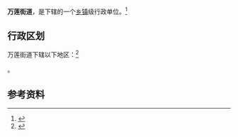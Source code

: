 {{中国乡级行政区|21/01/03/006/000}}

'''万莲街道'''，是{{PRC admin/fullname|21/01/03/006/000|3}}下辖的一个[[乡镇|乡镇]]级行政单位。<ref>{{PRC admin/ref sgc|{{PRC admin/parent|21/01/03/006/000}}}}</ref>

== 行政区划 ==

万莲街道下辖以下地区：<ref>{{PRC admin/ref sgc|21/01/03/006/000}}</ref>

{{PRC admin/children|21/01/03/006/000}}。

== 参考资料 ==

{{reflist}}

{{行政区划小作品}}
{{PRC admin/navcat|21/01/03/006/000}}